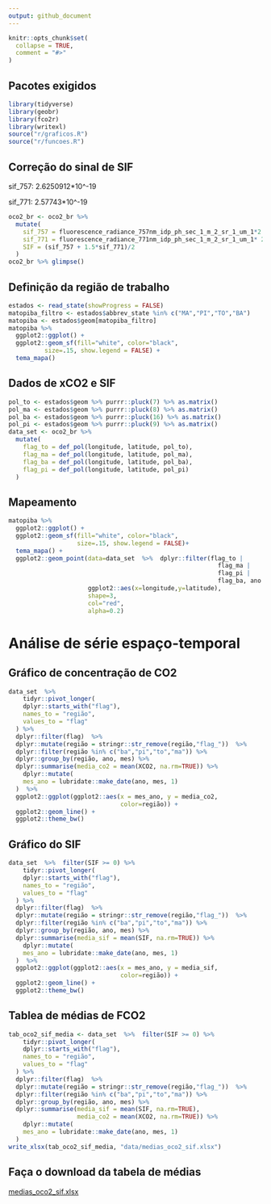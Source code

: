 ```yaml
---
output: github_document
---
```


<!-- README.md is generated from README.Rmd. Please edit that file -->

```r
knitr::opts_chunk$set(
  collapse = TRUE,
  comment = "#>"
)
```

## Pacotes exigidos

```r
library(tidyverse)
library(geobr)
library(fco2r)
library(writexl)
source("r/graficos.R")
source("r/funcoes.R")
```

## Correção do sinal de SIF

sif_757: 2.6250912*10^-19  

sif_771: 2.57743*10^-19



```r
oco2_br <- oco2_br %>% 
  mutate(
    sif_757 = fluorescence_radiance_757nm_idp_ph_sec_1_m_2_sr_1_um_1*2.6250912*10^(-19),
    sif_771 = fluorescence_radiance_771nm_idp_ph_sec_1_m_2_sr_1_um_1* 2.57743*10^(-19),
    SIF = (sif_757 + 1.5*sif_771)/2
  )
oco2_br %>% glimpse()
```


## Definição da região de trabalho

```r
estados <- read_state(showProgress = FALSE)
matopiba_filtro <- estados$abbrev_state %in% c("MA","PI","TO","BA")
matopiba <- estados$geom[matopiba_filtro] 
matopiba %>% 
  ggplot2::ggplot() +
  ggplot2::geom_sf(fill="white", color="black",
          size=.15, show.legend = FALSE) +
  tema_mapa()
```

## Dados de xCO2 e SIF

```r
pol_to <- estados$geom %>% purrr::pluck(7) %>% as.matrix()
pol_ma <- estados$geom %>% purrr::pluck(8) %>% as.matrix()
pol_ba <- estados$geom %>% purrr::pluck(16) %>% as.matrix()
pol_pi <- estados$geom %>% purrr::pluck(9) %>% as.matrix()
data_set <- oco2_br %>% 
  mutate(
    flag_to = def_pol(longitude, latitude, pol_to),
    flag_ma = def_pol(longitude, latitude, pol_ma),
    flag_ba = def_pol(longitude, latitude, pol_ba),
    flag_pi = def_pol(longitude, latitude, pol_pi)
  )
```

## Mapeamento

```r
matopiba %>% 
  ggplot2::ggplot() +
  ggplot2::geom_sf(fill="white", color="black",
                   size=.15, show.legend = FALSE)+
  tema_mapa() +
  ggplot2::geom_point(data=data_set  %>%  dplyr::filter(flag_to |
                                                          flag_ma |
                                                          flag_pi |
                                                          flag_ba, ano == 2014) ,
                      ggplot2::aes(x=longitude,y=latitude),
                      shape=3,
                      col="red",
                      alpha=0.2)
```

# Análise de série espaço-temporal

## Gráfico de concentração de CO2
```r
data_set  %>%  
    tidyr::pivot_longer(
    dplyr::starts_with("flag"),
    names_to = "região",
    values_to = "flag"
  ) %>% 
  dplyr::filter(flag)  %>%  
  dplyr::mutate(região = stringr::str_remove(região,"flag_"))  %>% 
  dplyr::filter(região %in% c("ba","pi","to","ma")) %>% 
  dplyr::group_by(região, ano, mes) %>%  
  dplyr::summarise(media_co2 = mean(XCO2, na.rm=TRUE)) %>% 
    dplyr::mutate(
    mes_ano = lubridate::make_date(ano, mes, 1)
  )  %>%  
  ggplot2::ggplot(ggplot2::aes(x = mes_ano, y = media_co2,
                               color=região)) +
  ggplot2::geom_line() +
  ggplot2::theme_bw()
```


## Gráfico do SIF
```r
data_set  %>%  filter(SIF >= 0) %>% 
    tidyr::pivot_longer(
    dplyr::starts_with("flag"),
    names_to = "região",
    values_to = "flag"
  ) %>% 
  dplyr::filter(flag)  %>%  
  dplyr::mutate(região = stringr::str_remove(região,"flag_"))  %>% 
  dplyr::filter(região %in% c("ba","pi","to","ma")) %>% 
  dplyr::group_by(região, ano, mes) %>%  
  dplyr::summarise(media_sif = mean(SIF, na.rm=TRUE)) %>% 
    dplyr::mutate(
    mes_ano = lubridate::make_date(ano, mes, 1)
  )  %>%  
  ggplot2::ggplot(ggplot2::aes(x = mes_ano, y = media_sif,
                               color=região)) +
  ggplot2::geom_line() +
  ggplot2::theme_bw()
```
## Tablea de médias de FCO2
```r
tab_oco2_sif_media <- data_set  %>%  filter(SIF >= 0) %>% 
    tidyr::pivot_longer(
    dplyr::starts_with("flag"),
    names_to = "região",
    values_to = "flag"
  ) %>% 
  dplyr::filter(flag)  %>%  
  dplyr::mutate(região = stringr::str_remove(região,"flag_"))  %>% 
  dplyr::filter(região %in% c("ba","pi","to","ma")) %>% 
  dplyr::group_by(região, ano, mes) %>%  
  dplyr::summarise(media_sif = mean(SIF, na.rm=TRUE),
                   media_co2 = mean(XCO2, na.rm=TRUE)) %>% 
    dplyr::mutate(
    mes_ano = lubridate::make_date(ano, mes, 1)
  )
write_xlsx(tab_oco2_sif_media, "data/medias_oco2_sif.xlsx")
```

## Faça o download da tabela de médias

[medias_oco2_sif.xlsx](https://github.com/arpanosso/matopiba-xco2-sif/raw/master/data/medias_oco2_sif.xlsx)
